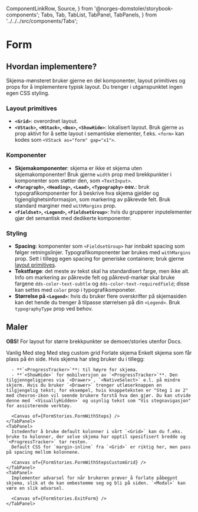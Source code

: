   ComponentLinkRow,
  Source,
} from '@norges-domstoler/storybook-components';
  Tabs,
  Tab,
  TabList,
  TabPanel,
  TabPanels,
} from '../../../src/components/Tabs';

<Meta of={FormStories} />

# Form

<ComponentLinkRow
  docsHref="https://design.domstol.no/987b33f71/p/30227e-useonkeydown"
  githubHref="https://github.com/domstolene/designsystem/blob/main/packages/dds-components/src/hooks/Form/Form.tsx"
  storybookHref="https://domstolene.github.io/designsystem/?path=/docs/patterns-form--docs"
/>

## Hvordan implementere?

Skjema-mønsteret bruker gjerne en del komponenter, layout primitives og props for å implementere typisk layout. Du trenger i utganspunktet ingen egen CSS styling.

### Layout primitives

- **`<Grid>`**: overordnet layout.
- **`<VStack>`, `<HStack>`, `<Box>`, `<ShowHide>`**: lokalisert layout. Bruk gjerne `as` prop aktivt for å sette layout i semantiske elementer, f.eks. `<form>` kan kodes som `<VStack as="form" gap="x1">`.

### Komponenter

- **Skjemakomponenter**: skjema er ikke et skjema uten skjemakomponenter! Bruk gjerne `width` prop med brekkpunkter i komponenter som støtter den, som `<TextInput>`.
- **`<Paragraph>`, `<Heading>`, `<Lead>`, `<Typography>` osv.**: bruk typografikomponenter for å beskrive hva skjema gjelder og tigjenglighetsinformasjon, som markering av påkrevde felt. Bruk standard marginer med `withMargins` prop.
- **`<Fieldset>`, `<Legend>`, `<FieldsetGroup>`**: hvis du grupperer inputelementer gjør det semantisk med dedikerte komponenter.

### Styling

- **Spacing**: komponenter som `<FieldsetGroup>` har innbakt spacing som følger retningslinjer. Typografikomponenter bør brukes med `withMargins` prop. Sett i tillegg egen spacing for generiske containere; bruk gjerne [layout primitives](#layout-primitives).
- **Tekstfarge**: det meste av tekst skal ha standardisert farge, men ikke alt. Info om markering av påkrevde felt og påkrevd-markør skal bruke fargene `dds-color-text-subtle` og `dds-color-text-requiredfield`; disse kan settes med `color` prop i typografikomponeter.
- **Størrelse på `<Legend>`**: hvis du bruker flere overskrifter på skjemasiden kan det hende du trenger å tilpasse størrelsen på din `<Legend>`. Bruk `typographyType` prop ved behov.

## Maler

**OBS!** For layout for større brekkpunkter se demoer/stories utenfor Docs.

<Tabs>
  <TabList>
    <Tab>Vanlig</Tab>
    <Tab>Med steg</Tab>
    <Tab>Med steg custom grid</Tab>
    <Tab>Forlate skjema</Tab>
  </TabList>
  <TabPanels paddingBlock='var(--dds-spacing-x1-5) 0'>
    <TabPanel>
      Enkelt skjema som får plass på én side.
      <Canvas of={FormStories.Form} />
    </TabPanel>
    <TabPanel>
      Hvis skjema har steg bruker du i tillegg:

      - **`<ProgressTracker>`**: til høyre for skjema.
      - **`<ShowHide>` for mobilversjon av `<ProgressTracker>`**. Den tilgjenngeligjøres via `<Drawer>`, `<NativeSelect>` e.l. på mindre skjerm. Hvis du bruker `<Drawer>` trenger utløserknappen en tilgjengelig tekst; for eksempel, hvis knappeteksten er "Steg 1 av 2" med chevron-ikon vil seende brukere forstå hva den gjør. Du kan utvide denne med `<VisuallyHidden>` og usynlig tekst som "Vis stegnavigasjon" for assisterende verktøy.

      <Canvas of={FormStories.FormWithSteps} />
    </TabPanel>
    <TabPanel>
      Istedenfor å bruke default kolonner i vårt `<Grid>` kan du f.eks. bruke to kolonner, der selve skjema har opptil spesifisert bredde og `<ProgressTracker>` tar resten.
      Default CSS for `margin-inline` fra `<Grid>` er riktig her, men pass på spacing mellom kolonnene.

      <Canvas of={FormStories.FormWithStepsCustomGrid} />
    </TabPanel>
    <TabPanel>
      Implementer advarsel for når brukeren prøver å forlate påbegynt skjema, slik at de kan ombestemme seg og bli på siden. `<Modal>` kan være en slik advarsel.

      <Canvas of={FormStories.ExitForm} />
    </TabPanel>

  </TabPanels>
</Tabs>
